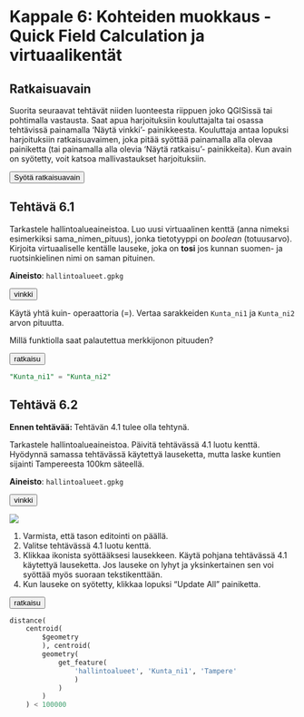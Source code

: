 # Kappale 6: Kohteiden muokkaus - Quick Field Calculation ja virtuaalikentät

## Ratkaisuavain

Suorita seuraavat tehtävät niiden luonteesta riippuen joko QGISissä tai pohtimalla vastausta. Saat apua harjoituksiin kouluttajalta tai osassa tehtävissä painamalla 'Näytä vinkki'- painikkeesta. Kouluttaja antaa lopuksi harjoituksiin ratkaisuavaimen, joka pitää syöttää painamalla alla olevaa painiketta (tai painamalla alla olevia 'Näytä ratkaisu'- painikkeita). Kun avain on syötetty, voit katsoa mallivastaukset harjoituksiin.

<button onclick="enterToken()" class="btn">Syötä ratkaisuavain</button>

## Tehtävä 6.1

Tarkastele hallintoalueaineistoa. Luo uusi virtuaalinen kenttä (anna nimeksi esimerkiksi sama_nimen_pituus), jonka tietotyyppi on _boolean_ (totuusarvo). Kirjoita virtuaaliselle kentälle lauseke, joka on **tosi** jos kunnan suomen- ja ruotsinkielinen nimi on saman pituinen.

**Aineisto**: `hallintoalueet.gpkg`

<button onclick="toggleAnswer(this)" class="btn answer_btn">vinkki</button>

::: hidden-box
Käytä yhtä kuin- operaattoria (=). Vertaa sarakkeiden ```Kunta_ni1``` ja ```Kunta_ni2``` arvon pituutta.

Millä funktiolla saat palautettua merkkijonon pituuden?
:::

<button onclick="toggleAnswer(this)" class="btn answer_btn token">ratkaisu</button>

::: hidden-box
::: code-box
``` sql
"Kunta_ni1" = "Kunta_ni2"
```
:::
:::

## Tehtävä 6.2

**Ennen tehtävää: ** Tehtävän 4.1 tulee olla tehtynä.

Tarkastele hallintoalueaineistoa. Päivitä tehtävässä 4.1 luotu kenttä. Hyödynnä samassa tehtävässä käytettyä lauseketta, mutta laske kuntien sijainti Tampereesta 100km säteellä.

**Aineisto**: `hallintoalueet.gpkg`

<button onclick="toggleAnswer(this)" class="btn answer_btn">vinkki</button>

::: hidden-box
![](img/kappale_6/image1.png)

1. Varmista, että tason editointi on päällä.
2. Valitse tehtävässä 4.1 luotu kenttä.
3. Klikkaa ikonista syöttääksesi lausekkeen. Käytä pohjana tehtävässä 4.1 käytettyä lauseketta. Jos lauseke on lyhyt ja yksinkertainen sen voi syöttää myös suoraan tekstikenttään.
4. Kun lauseke on syötetty, klikkaa lopuksi "Update All" painiketta.
:::

<button onclick="toggleAnswer(this)" class="btn answer_btn token">ratkaisu</button>

::: hidden-box
::: code-box
``` sql
distance(
	centroid(
		$geometry
		), centroid(
		geometry(
			get_feature(
				'hallintoalueet', 'Kunta_ni1', 'Tampere'
				)
			)
		)
	) < 100000
```
:::
:::